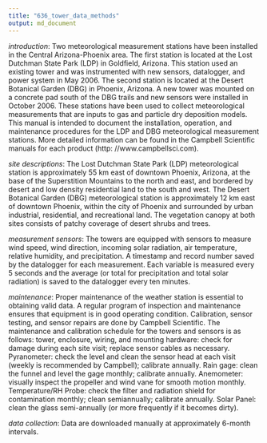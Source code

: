 ```yaml
---
title: "636_tower_data_methods"
output: md_document
---
```


*introduction*: Two meteorological measurement stations have been installed in the Central Arizona-Phoenix area. The first station is located at the Lost Dutchman State Park (LDP) in Goldfield, Arizona. This station used an existing tower and was instrumented with new sensors, datalogger, and power system in May 2006. The second station is located at the Desert Botanical Garden (DBG) in Phoenix, Arizona. A new tower was mounted on a concrete pad south of the DBG trails and new sensors were installed in October 2006. These stations have been used to collect meteorological measurements that are inputs to gas and particle dry deposition models. This manual is intended to document the installation, operation, and maintenance procedures for the LDP and DBG meteorological measurement stations. More detailed information can be found in the Campbell Scientific manuals for each product (http: //www.campbellsci.com).

*site descriptions*: The Lost Dutchman State Park (LDP) meteorological station is approximately 55 km east of downtown Phoenix, Arizona, at the base of the Superstition Mountains to the north and east, and bordered by desert and low density residential land to the south and west. The Desert Botanical Garden (DBG) meteorological station is approximately 12 km east of downtown Phoenix, within the city of Phoenix and surrounded by urban industrial, residential, and recreational land. The vegetation canopy at both sites consists of patchy coverage of desert shrubs and trees.

*measurement sensors*: The towers are equipped with sensors to measure wind speed, wind direction, incoming solar radiation, air temperature, relative humidity, and precipitation. A timestamp and record number saved by the datalogger for each measurement. Each variable is measured every 5 seconds and the average (or total for precipitation and total solar radiation) is saved to the datalogger every ten minutes.

*maintenance*: Proper maintenance of the weather station is essential to obtaining valid data. A regular program of inspection and maintenance ensures that equipment is in good operating condition. Calibration, sensor testing, and sensor repairs are done by Campbell Scientific. The maintenance and calibration schedule for the towers and sensors is as follows: tower, enclosure, wiring, and mounting hardware: check for damage during each site visit; replace sensor cables as necessary. Pyranometer: check the level and clean the sensor head at each visit (weekly is recommended by Campbell); calibrate annually. Rain gage: clean the funnel and level the gage monthly; calibrate annually. Anemometer: visually inspect the propeller and wind vane for smooth motion monthly. Temperature/RH Probe: check the filter and radiation shield for contamination monthly; clean semiannually; calibrate annually. Solar Panel: clean the glass semi-annually (or more frequently if it becomes dirty).

*data collection*: Data are downloaded manually at approximately 6-month intervals.
